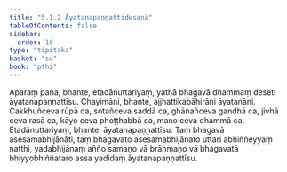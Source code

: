 ```yaml
---
title: "5.1.2 Āyatanapaṇṇattidesanā"
tableOfContents: false
sidebar:
  order: 10
type: "tipitaka"
basket: "su"
book: "pthi"
---
```



<DynamicBreadcrumb />

<Division number="146" book="pthi" bookNo="8" page="84">

<Paragraph number="297" book="pthi">
Aparaṃ pana, bhante, etadānuttariyaṃ, yathā bhagavā dhammaṃ deseti āyatanapaṇṇattīsu. Chayimāni, bhante, ajjhattikabāhirāni āyatanāni. Cakkhuñceva rūpā ca, sotañceva saddā ca, ghānañceva gandhā ca, jivhā ceva rasā ca, kāyo ceva phoṭṭhabbā ca, mano ceva dhammā ca. Etadānuttariyaṃ, bhante, āyatanapaṇṇattīsu. Taṃ bhagavā asesamabhijānāti, taṃ bhagavato asesamabhijānato uttari abhiññeyyaṃ natthi, yadabhijānaṃ añño samaṇo vā brāhmaṇo vā bhagavatā bhiyyobhiññataro assa yadidaṃ āyatanapaṇṇattīsu.
</Paragraph>
</Division>